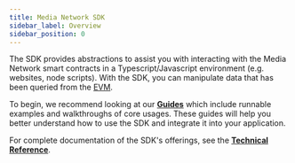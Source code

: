 ```yaml
---
title: Media Network SDK
sidebar_label: Overview
sidebar_position: 0
---
```



The SDK provides abstractions to assist you with interacting with the Media Network smart contracts in a Typescript/Javascript environment (e.g. websites, node scripts). With the SDK, you can manipulate data that has been queried from the [EVM](https://ethereum.org/en/developers/docs/evm/).

To begin, we recommend looking at our [**Guides**](./guides/quick-start) which include runnable examples and walkthroughs of core usages. These guides will help you better understand how to use the SDK and integrate it into your application.

For complete documentation of the SDK's offerings, see the [**Technical Reference**](./reference/getting-started).

<!-- 
## Developer Links

* [SDK Github](https://github.com/mediafoundation/media-network-sdk)
* [SDK NPM Package](https://npmjs.com/package/@medianetwork/sdk) -->